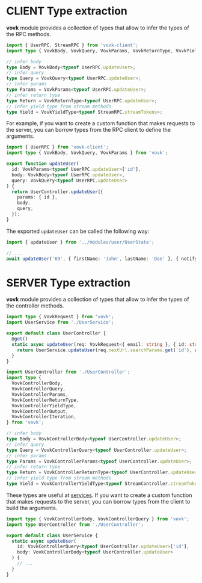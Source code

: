 # CLIENT Type extraction

**vovk** module provides a collection of types that allow to infer the types of the RPC methods.

```ts
import { UserRPC, StreamRPC } from 'vovk-client';
import type { VovkBody, VovkQuery, VovkParams, VovkReturnType, VovkYieldType } from 'vovk';

// infer body
type Body = VovkBody<typeof UserRPC.updateUser>;
// infer query
type Query = VovkQuery<typeof UserRPC.updateUser>;
// infer params
type Params = VovkParams<typeof UserRPC.updateUser>;
// infer return type
type Return = VovkReturnType<typeof UserRPC.updateUser>;
// infer yield type from stream methods
type Yield = VovkYieldType<typeof StreamRPC.streamTokens>;
```

For example, if you want to create a custom function that makes requests to the server, you can borrow types from the RPC client to define the arguments.

```ts filename="src/modules/user/UserState.ts"
import { UserRPC } from 'vovk-client';
import type { VovkBody, VovkQuery, VovkParams } from 'vovk';

export function updateUser(
  id: VovkParams<typeof UserRPC.updateUser>['id'],
  body: VovkBody<typeof UserRPC.updateUser>,
  query: VovkQuery<typeof UserRPC.updateUser>
) {
  return UserController.updateUser({
    params: { id },
    body,
    query,
  });
}
```

The exported `updateUser` can be called the following way:

```ts
import { updateUser } from '../modules/user/UserState';

// ...
await updateUser('69', { firstName: 'John', lastName: 'Doe' }, { notify: 'push' });
```

# SERVER Type extraction

**vovk** module provides a collection of types that allow to infer the types of the controller methods.

```ts filename="src/modules/user/UserController.ts"
import type { VovkRequest } from 'vovk';
import UserService from './UserService';

export default class UserController {
  @get()
  static async updateUser(req: VovkRequest<{ email: string }, { id: string }>, { param }: { param: string }) {
    return UserService.updateUser(req.nextUrl.searchParams.get('id'), await req.json());
  }
}
```

```ts
import UserController from './UserController';
import type {
  VovkControllerBody,
  VovkControllerQuery,
  VovkControllerParams,
  VovkControllerReturnType,
  VovkControllerYieldType,
  VovkControllerOutput,
  VovkControllerIteration,
} from 'vovk';

// infer body
type Body = VovkControllerBody<typeof UserController.updateUser>;
// infer query
type Query = VovkControllerQuery<typeof UserController.updateUser>;
// infer params
type Params = VovkControllerParams<typeof UserController.updateUser>;
// infer return type
type Return = VovkControllerReturnType<typeof UserController.updateUser>;
// infer yield type from stream methods
type Yield = VovkControllerYieldType<typeof StreamController.streamTokens>;
```

These types are useful at [services](/controller/service). If you want to create a custom function that makes requests to the server, you can borrow types from the client to build the arguments.

```ts filename="src/modules/user/UserService.ts"
import type { VovkControllerBody, VovkControllerQuery } from 'vovk';
import type UserController from './UserController';

export default class UserService {
  static async updateUser(
    id: VovkControllerQuery<typeof UserController.updateUser>['id'],
    body: VovkControllerBody<typeof UserController.updateUser>
  ) {
    // ...
  }
}
```
